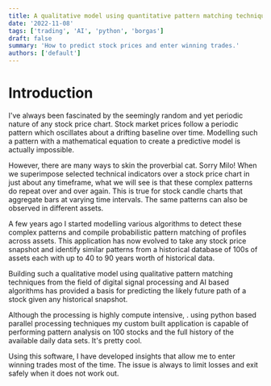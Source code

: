 ```yaml
---
title: A qualitative model using quantitative pattern matching techniques
date: '2022-11-08'
tags: ['trading', 'AI', 'python', 'borgas']
draft: false
summary: 'How to predict stock prices and enter winning trades.'
authors: ['default']
---
```


# Introduction

I've always been fascinated by the seemingly random and yet periodic nature of any stock price chart. Stock market prices follow a periodic pattern which oscillates about a drifting baseline over time. Modelling such a pattern with a mathematical equation to create a predictive model is actually impossible. 

However, there are many ways to skin the proverbial cat. Sorry Milo! When we superimpose selected technical indicators over a stock price chart in just about any timeframe, what we will see is that these complex patterns do repeat over and over again. This is true for stock candle charts that aggregate bars at varying time intervals. The same patterns can also be observed in different assets. 

A few years ago I started modelling various algorithms to detect these complex patterns and compile probabilistic pattern matching of profiles across assets. This application has now evolved to take any stock price snapshot and identify similar patterns from a historical database of 100s of assets each with up to 40 to 90 years worth of historical data. 

Building such a qualitative model using qualitative pattern matching techniques from the field of digital signal processing and AI based algorithms has provided a basis for predicting the likely future path of a stock given any historical snapshot. 

Although the processing is highly compute intensive, . using python based parallel processing techniques my custom built application is capable of performing pattern analysis on 100 stocks and the full history of the available daily data sets. It's pretty cool. 

Using this software, I have developed insights that allow me to enter winning trades most of the time. The issue is always to limit losses and exit safely when it does not work out.
